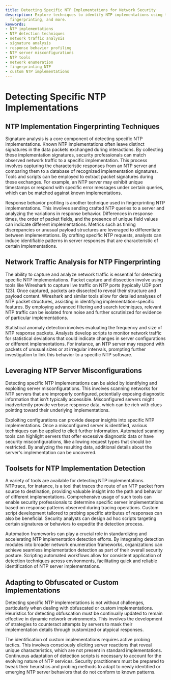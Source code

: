 ```yaml
---
title: Detecting Specific NTP Implementations for Network Security
description: Explore techniques to identify NTP implementations using traffic analysis,
  fingerprinting, and more.
keywords:
- NTP implementations
- NTP detection techniques
- network traffic analysis
- signature analysis
- response behavior profiling
- NTP server misconfigurations
- NTP tools
- network enumeration
- fingerprinting NTP
- custom NTP implementations
---
```


# Detecting Specific NTP Implementations

## NTP Implementation Fingerprinting Techniques

Signature analysis is a core component of detecting specific NTP implementations. Known NTP implementations often leave distinct signatures in the data packets exchanged during interactions. By collecting these implementation signatures, security professionals can match observed network traffic to a specific implementation. This process involves capturing the characteristic responses from an NTP server and comparing them to a database of recognized implementation signatures. Tools and scripts can be employed to extract packet signatures during these exchanges. For example, an NTP server may exhibit unique timestamps or respond with specific error messages under certain queries, which can be matched against known implementations.

Response behavior profiling is another technique used in fingerprinting NTP implementations. This involves sending crafted NTP queries to a server and analyzing the variations in response behavior. Differences in response times, the order of packet fields, and the presence of unique field values can indicate different implementations. Metrics such as timing discrepancies or unusual payload structures are leveraged to differentiate between implementations. By crafting specific NTP requests, analysts can induce identifiable patterns in server responses that are characteristic of certain implementations.

## Network Traffic Analysis for NTP Fingerprinting

The ability to capture and analyze network traffic is essential for detecting specific NTP implementations. Packet capture and dissection involve using tools like Wireshark to capture live traffic on NTP ports (typically UDP port 123). Once captured, packets are dissected to reveal their structure and payload content. Wireshark and similar tools allow for detailed analyses of NTP packet structures, assisting in identifying implementation-specific features. By employing advanced filtering and search techniques, relevant NTP traffic can be isolated from noise and further scrutinized for evidence of particular implementations.

Statistical anomaly detection involves evaluating the frequency and size of NTP response packets. Analysts develop scripts to monitor network traffic for statistical deviations that could indicate changes in server configurations or different implementations. For instance, an NTP server may respond with packets of unusual sizes or at irregular intervals, prompting further investigation to link this behavior to a specific NTP software.

## Leveraging NTP Server Misconfigurations

Detecting specific NTP implementations can be aided by identifying and exploiting server misconfigurations. This involves scanning networks for NTP servers that are improperly configured, potentially exposing diagnostic information that isn't typically accessible. Misconfigured servers might inadvertently provide verbose response data, which can be rich with clues pointing toward their underlying implementations.

Exploiting configurations can provide deeper insights into specific NTP implementations. Once a misconfigured server is identified, various techniques can be applied to elicit further information. Automated scanning tools can highlight servers that offer excessive diagnostic data or have security misconfigurations, like allowing request types that should be restricted. By analyzing the resulting data, additional details about the server's implementation can be uncovered.

## Toolsets for NTP Implementation Detection

A variety of tools are available for detecting NTP implementations. NTPtrace, for instance, is a tool that traces the route of an NTP packet from source to destination, providing valuable insight into the path and behavior of different implementations. Comprehensive usage of such tools can enable security professionals to determine specific server implementations based on response patterns observed during tracing operations. Custom script development tailored to probing specific attributes of responses can also be beneficial. Security analysts can design ad hoc scripts targeting certain signatures or behaviors to expedite the detection process.

Automation frameworks can play a crucial role in standardizing and accelerating NTP implementation detection efforts. By integrating detection modules into broader network enumeration frameworks, organizations can achieve seamless implementation detection as part of their overall security posture. Scripting automated workflows allow for consistent application of detection techniques across environments, facilitating quick and reliable identification of NTP server implementations.

## Adapting to Obfuscated or Custom Implementations

Detecting specific NTP implementations is not without challenges, particularly when dealing with obfuscated or custom implementations. Heuristics for detecting obfuscation must be continually updated to remain effective in dynamic network environments. This involves the development of strategies to counteract attempts by servers to mask their implementation details through customized or atypical responses.

The identification of custom implementations requires active probing tactics. This involves consciously eliciting server reactions that reveal unique characteristics, which are not present in standard implementations. Continuous adaptation of detection scripts is necessary to account for the evolving nature of NTP services. Security practitioners must be prepared to tweak their heuristics and probing methods to adapt to newly identified or emerging NTP server behaviors that do not conform to known patterns.